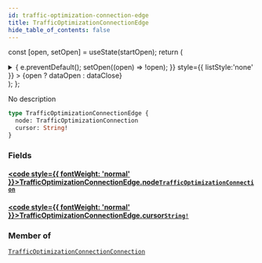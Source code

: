 ```yaml
---
id: traffic-optimization-connection-edge
title: TrafficOptimizationConnectionEdge
hide_table_of_contents: false
---
```






const [open, setOpen] = useState(startOpen);
return (
<details {...(open ? { open: true } : {})} className="details" style={{ border:'none', boxShadow:'none', background:'var(--ifm-background-color)' }}>
<summary
onClick={(e) => {
e.preventDefault();
setOpen((open) => !open);
}}
style={{ listStyle:'none' }} >
{open ? dataOpen : dataClose}
</summary>
{open && children}
</details>
);
};

No description

```graphql
type TrafficOptimizationConnectionEdge {
  node: TrafficOptimizationConnection
  cursor: String!
}
```

### Fields

#### [<code style={{ fontWeight: 'normal' }}>TrafficOptimizationConnectionEdge.<b>node</b></code>](#)<Bullet />[`TrafficOptimizationConnection`](/api/objects/traffic-optimization-connection) <Badge class="badge badge--secondary" text="object"/>

>

#### [<code style={{ fontWeight: 'normal' }}>TrafficOptimizationConnectionEdge.<b>cursor</b></code>](#)<Bullet />[`String!`](/api/scalars/string) <Badge class="badge badge--secondary" text="non-null"/> <Badge class="badge badge--secondary" text="scalar"/>

>

### Member of

[`TrafficOptimizationConnectionConnection`](/api/objects/traffic-optimization-connection-connection) <Badge class="badge badge--secondary" text="object"/>
